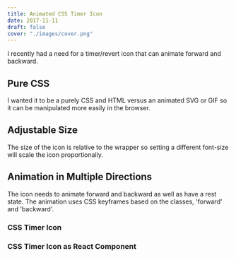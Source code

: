 ```yaml
---
title: Animated CSS Timer Icon
date: 2017-11-11
draft: false
cover: "./images/cover.png"
---
```


I recently had a need for a timer/revert icon that can animate forward and backward.

## Pure CSS

I wanted it to be a purely CSS and HTML versus an animated SVG or GIF so it can be manipulated more easily in the browser.

## Adjustable Size

The size of the icon is relative to the wrapper so setting a different font-size will scale the icon proportionally.

## Animation in Multiple Directions

The icon needs to animate forward and backward as well as have a rest state. The animation uses CSS keyframes based on the classes, 'forward' and 'backward'.

### CSS Timer Icon

<Embed source='codePen' title="CSS Timer Icon Animation" id="RLzVdO" />


### CSS Timer Icon as React Component

<Embed source='codePen' title="React and CSS Animated Timer Icon" id="XzMoxY" />
